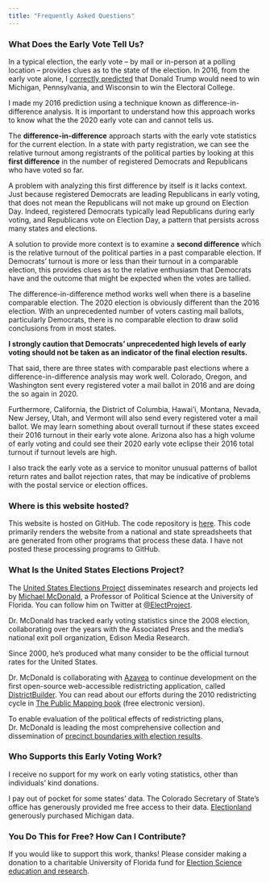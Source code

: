 ```yaml
---
title: "Frequently Asked Questions"
---
```

### What Does the Early Vote Tell Us?

In a typical election, the early vote -- by mail or in-person at a polling location -- provides clues as to the state of the election. In 2016, from the early vote alone, I [correctly predicted](https://www.huffpost.com/entry/early-vote-election-eve-p_b_12853864) that Donald Trump would need to win Michigan, Pennsylvania, and Wisconsin to win the Electoral College.

I made my 2016 prediction using a technique known as difference-in-difference analysis. It is important to understand how this approach works to know what the the 2020 early vote can and cannot tells us.

The **difference-in-difference** approach starts with the early vote statistics for the current election. In a state with party registration, we can see the relative turnout among registrants of the political parties by looking at this **first difference** in the number of registered Democrats and Republicans who have voted so far. 

A problem with analyzing this first difference by itself is it lacks context. Just because registered Democrats are leading Republicans in early voting, that does not mean the Republicans will not make up ground on Election Day. Indeed, registered Democrats typically lead Republicans during early voting, and Republicans vote on Election Day, a pattern that persists across many states and elections.

A solution to provide more context is to examine a **second difference** which is the relative turnout of the political parties in a past comparable election. If Democrats' turnout is more or less than their turnout in a comparable election, this provides clues as to the relative enthusiasm that Democrats have and the outcome that might be expected when the votes are tallied.

The difference-in-difference method works well when there is a baseline comparable election. The 2020 election is obviously different than the 2016 election. With an unprecedented number of voters casting mail ballots, particularly Democrats, there is no comparable election to draw solid conclusions from in most states. 

**I strongly caution that Democrats' unprecedented high levels of early voting should not be taken as an indicator of the final election results.**

That said, there are three states with comparable past elections where a difference-in-difference analysis may work well. Colorado, Oregon, and Washington sent every registered voter a mail ballot in 2016 and are doing the so again in 2020.

Furthermore, California, the District of Columbia, Hawai'i, Montana, Nevada, New Jersey, Utah, and Vermont will also send every registered voter a mail ballot. We may learn something about overall turnout if these states exceed their 2016 turnout in their early vote alone. Arizona also has a high volume of early voting and could see their 2020 early vote eclipse their 2016 total turnout if turnout levels are high.

I also track the early vote as a service to monitor unusual patterns of ballot return rates and ballot rejection rates, that may be indicative of problems with the postal service or election offices.

### Where is this website hosted?

This website is hosted on GitHub. The code repository is [here](https://github.com/ElectProject/Early-Vote-2020G). This code primarily renders the website from a national and state spreadsheets that are generated from other programs that process these data. I have not posted these processing programs to GitHub.

### What Is the United States Elections Project?

The [United States Elections Project](http://www.electproject.org/) disseminates research and projects led by [Michael McDonald](https://sites.google.com/site/uselectionsproject/dr-mcdonald-bio), a Professor of Political Science at the University of Florida. You can follow him on Twitter at [\@ElectProject](https://twitter.com/ElectProject).

Dr. McDonald has tracked early voting statistics since the 2008 election, collaborating over the years with the Associated Press and the media's national exit poll organization, Edison Media Research.

Since 2000, he's produced what many consider to be the official turnout rates for the United States.

Dr. McDonald is collaborating with [Azavea](https://www.azavea.com/) to continue development on the first open-source web-accessible redistricting application, called [DistrictBuilder](https://www.districtbuilder.org/). You can read about our efforts during the 2010 redistricting cycle in [The Public Mapping book](https://cornellopen.org/9781501738548/the-public-mapping-project/) (free electronic version).

To enable evaluation of the political effects of redistricting plans, Dr. McDonald is leading the most comprehensive collection and dissemination of [precinct boundaries with election results](https://dataverse.harvard.edu/dataverse/electionscience).

### Who Supports this Early Voting Work?

I receive no support for my work on early voting statistics, other than individuals' kind donations. 

I pay out of pocket for some states' data. The Colorado Secretary of State's office has generously provided me free access to their data. [Electionland](https://www.propublica.org/electionland) generously purchased Michigan data.

### You Do This for Free? How Can I Contribute?

If you would like to support this work, thanks! Please consider making a donation to a charitable University of Florida fund for [Election Science education and research](https://www.uff.ufl.edu/giving-opportunities/023435-uf-election-science-group-fund/).